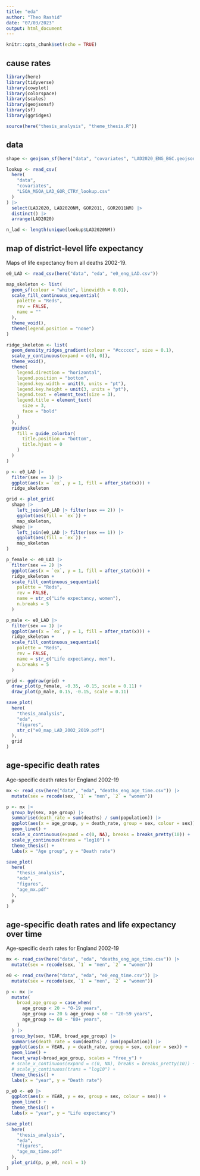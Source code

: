 ```yaml
---
title: "eda"
author: "Theo Rashid"
date: "07/03/2023"
output: html_document
---
```


```r
knitr::opts_chunk$set(echo = TRUE)
```

## cause rates

```r
library(here)
library(tidyverse)
library(cowplot)
library(colorspace)
library(scales)
library(geojsonsf)
library(sf)
library(ggridges)

source(here("thesis_analysis", "theme_thesis.R"))
```

## data

```r
shape <- geojson_sf(here("data", "covariates", "LAD2020_ENG_BGC.geojson"))

lookup <- read_csv(
  here(
    "data",
    "covariates",
    "LSOA_MSOA_LAD_GOR_CTRY_lookup.csv"
  )
) |>
  select(LAD2020, LAD2020NM, GOR2011, GOR2011NM) |>
  distinct() |>
  arrange(LAD2020)

n_lad <- length(unique(lookup$LAD2020NM))
```

## map of district-level life expectancy

Maps of life expectancy from all deaths 2002-19.
```r
e0_LAD <- read_csv(here("data", "eda", "e0_eng_LAD.csv"))

map_skeleton <- list(
  geom_sf(colour = "white", linewidth = 0.01),
  scale_fill_continuous_sequential(
    palette = "Reds",
    rev = FALSE,
    name = ""
  ),
  theme_void(),
  theme(legend.position = "none")
)

ridge_skeleton <- list(
  geom_density_ridges_gradient(colour = "#cccccc", size = 0.1),
  scale_y_continuous(expand = c(0, 0)),
  theme_void(),
  theme(
    legend.direction = "horizontal",
    legend.position = "bottom",
    legend.key.width = unit(9, units = "pt"),
    legend.key.height = unit(3, units = "pt"),
    legend.text = element_text(size = 3),
    legend.title = element_text(
      size = 3,
      face = "bold"
    )
  ),
  guides(
    fill = guide_colorbar(
      title.position = "bottom",
      title.hjust = 0
    )
  )
)

p <- e0_LAD |>
  filter(sex == 1) |>
  ggplot(aes(x = `ex`, y = 1, fill = after_stat(x))) +
  ridge_skeleton

grid <- plot_grid(
  shape |>
    left_join(e0_LAD |> filter(sex == 2)) |>
    ggplot(aes(fill = `ex`)) +
    map_skeleton,
  shape |>
    left_join(e0_LAD |> filter(sex == 1)) |>
    ggplot(aes(fill = `ex`)) +
    map_skeleton
)

p_female <- e0_LAD |>
  filter(sex == 2) |>
  ggplot(aes(x = `ex`, y = 1, fill = after_stat(x))) +
  ridge_skeleton +
  scale_fill_continuous_sequential(
    palette = "Reds",
    rev = FALSE,
    name = str_c("Life expectancy, women"),
    n.breaks = 5
  )

p_male <- e0_LAD |>
  filter(sex == 1) |>
  ggplot(aes(x = `ex`, y = 1, fill = after_stat(x))) +
  ridge_skeleton +
  scale_fill_continuous_sequential(
    palette = "Reds",
    rev = FALSE,
    name = str_c("Life expectancy, men"),
    n.breaks = 5
  )

grid <- ggdraw(grid) +
  draw_plot(p_female, -0.35, -0.15, scale = 0.11) +
  draw_plot(p_male, 0.15, -0.15, scale = 0.11)

save_plot(
  here(
    "thesis_analysis",
    "eda",
    "figures",
    str_c("e0_map_LAD_2002_2019.pdf")
  ),
  grid
)
```

## age-specific death rates

Age-specific death rates for England 2002-19
```r
mx <- read_csv(here("data", "eda", "deaths_eng_age_time.csv")) |>
  mutate(sex = recode(sex, `1` = "men", `2` = "women"))

p <- mx |>
  group_by(sex, age_group) |>
  summarise(death_rate = sum(deaths) / sum(population)) |>
  ggplot(aes(x = age_group, y = death_rate, group = sex, colour = sex)) +
  geom_line() +
  scale_x_continuous(expand = c(0, NA), breaks = breaks_pretty(10)) +
  scale_y_continuous(trans = "log10") +
  theme_thesis() +
  labs(x = "Age group", y = "Death rate")

save_plot(
  here(
    "thesis_analysis",
    "eda",
    "figures",
    "age_mx.pdf"
  ),
  p
)
```

## age-specific death rates and life expectancy over time

Age-specific death rates for England 2002-19
```r
mx <- read_csv(here("data", "eda", "deaths_eng_age_time.csv")) |>
  mutate(sex = recode(sex, `1` = "men", `2` = "women"))

e0 <- read_csv(here("data", "eda", "e0_eng_time.csv")) |>
  mutate(sex = recode(sex, `1` = "men", `2` = "women"))

p <- mx |>
  mutate(
    broad_age_group = case_when(
      age_group < 20 ~ "0-19 years",
      age_group >= 20 & age_group < 60 ~ "20-59 years",
      age_group >= 60 ~ "80+ years",
    )
  ) |>
  group_by(sex, YEAR, broad_age_group) |>
  summarise(death_rate = sum(deaths) / sum(population)) |>
  ggplot(aes(x = YEAR, y = death_rate, group = sex, colour = sex)) +
  geom_line() +
  facet_wrap(~broad_age_group, scales = "free_y") +
  # scale_x_continuous(expand = c(0, NA), breaks = breaks_pretty(10)) +
  # scale_y_continuous(trans = "log10") +
  theme_thesis() +
  labs(x = "year", y = "Death rate")

p_e0 <- e0 |>
  ggplot(aes(x = YEAR, y = ex, group = sex, colour = sex)) +
  geom_line() +
  theme_thesis() +
  labs(x = "year", y = "Life expectancy")

save_plot(
  here(
    "thesis_analysis",
    "eda",
    "figures",
    "age_mx_time.pdf"
  ),
  plot_grid(p, p_e0, ncol = 1)
)
```

